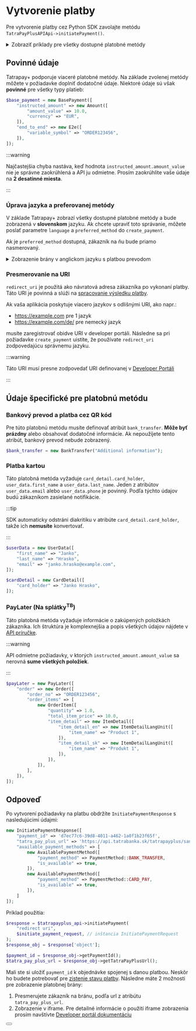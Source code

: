 
# Vytvorenie platby

Pre vytvorenie platby cez Python SDK zavolajte metódu `TatraPayPlusAPIApi->initiatePayment()`.

<details>
  <summary>Zobraziť príklady pre všetky dostupné platobné metódy</summary>
  <CodeBlock language="php">{createPayment}</CodeBlock>
</details>

## Povinné údaje

Tatrapay+ podporuje viaceré platobné metódy. Na základe zvolenej metódy môžete v požiadavke doplniť dodatočné údaje.
Niektoré údaje sú však **povinné** pre všetky typy platieb:

```php
$base_payment = new BasePayment([
    "instructed_amount" => new Amount([
        "amount_value" => 10.0,
        "currency" => "EUR",
    ]),
    "end_to_end" => new E2e([
        "variable_symbol" => "ORDER123456",
    ]),
]);
```
:::warning

Najčastejšia chyba nastáva, keď hodnota `instructed_amount.amount_value` nie je správne zaokrúhlená a API ju odmietne.
Prosím zaokrúhlite vaše údaje na **2 desatinné miesta**.

:::

### Úprava jazyka a preferovanej metódy

V základe Tatrapay+ zobrazí všetky dostupné platobné metódy a bude zobrazená v **slovenskom** jazyku.
Ak chcete upraviť toto správanie, môžete poslať parametre `language` a `preferred_method` do `create_payment`.

Ak je `preferred_method` dostupná, zákazník na ňu bude priamo nasmerovaný.

<details>
    <summary>Zobrazenie brány v anglickom jazyku s platbou prevodom</summary>

```php
$response = $tatrapayplus_api->initiatePayment(
    "http://localhost",
    $initiate_payment_request,
    preferred_method: "BANK_TRANSFER",
    accept_language: "en"
);
```
</details>

### Presmerovanie na URI

`redirect_uri` je použitá ako návratová adresa zákazníka po vykonaní platby. Táto URI je povinná a slúži na [spracovanie výsledku platby](/docs/libraries/php/v1.0.0/process_payment).

Ak vaša aplikácia poskytuje viacero jazykov s odlišnými URI, ako napr.:
- https://example.com pre 1 jazyk
- https://example.com/de/ pre nemecký jazyk

musíte zaregistrovať obidve URI v developer portáli.
Následne sa pri požiadavke `create_payment` uistite, že používate `redirect_uri` zodpovedajúcu správnemu jazyku.

:::warning

Táto URI musí presne zodpovedať URI definovanej v [Developer Portáli](https://developer.tatrabanka.sk/pages/devportal/sk/#/)

:::

## Údaje špecifické pre platobnú metódu

### Bankový prevod a platba cez QR kód

Pre túto platobnú metódu musíte definovať atribút `bank_transfer`. **Môže byť prázdny** alebo obsahovať dodatočné informácie.
Ak nepoužíjete tento atribút, bankový prevod nebude zobrazený.

```php
$bank_transfer = new BankTransfer("Additional information");
```

### Platba kartou

Táto platobná metóda vyžaduje `card_detail.card_holder`, `user_data.first_name` a `user_data.last_name`.
Jeden z atribútov `user_data.email` alebo `user_data.phone` je povinný. Podľa týchto údajov budú zákazníkom zasielané notifikácie.

:::tip

SDK automaticky odstráni diakritiku v atribúte `card_detail.card_holder`, takže ich **nemusíte** konvertovať.

:::

```php
$userData = new UserData([
    "first_name" => "Janko",
    "last_name" => "Hrasko",
    "email" => "janko.hrasko@example.com",
]);

$cardDetail = new CardDetail([
    "card_holder" => "Janko Hrasko",
]);
```

### PayLater (Na splátky<sup>TB</sup>)

Táto platobná metóda vyžaduje informácie o zakúpených položkách zákazníka.
Ich štruktúra je komplexnejšia a popis všetkých údajov nájdete v [API príručke](/docs/api/initiate-payment).

:::warning

API odmietne požiadavky, v ktorých `instructed_amount.amount_value` sa nerovná **sume všetkých položiek**.

:::

```php
$payLater = new PayLater([
    "order" => new Order([
        "order_no" => "ORDER123456",
        "order_items" => [
            new OrderItem([
                "quantity" => 1.0,
                "total_item_price" => 10.0,
                "item_detail" => new ItemDetail([
                    "item_detail_en" => new ItemDetailLangUnit([
                        "item_name" => "Product 1",
                    ]),
                    "item_detail_sk" => new ItemDetailLangUnit([
                        "item_name" => "Produkt 1",
                    ]),
                ]),
            ]),
        ],
    ]),
]);
```

## Odpoveď

Po vytvorení požiadavky na platbu obdržíte `InitiatePaymentResponse` s nasledujúcimi údajmi:
```php
new InitiatePaymentResponse([
    "payment_id" => 'd7ec77c6-39d8-4011-a462-1a0f1b23f65f',
    "tatra_pay_plus_url" => 'https://api.tatrabanka.sk/tatrapayplus/sandbox/v1/auth?paymentId=d7ec77c6-39d8-4011-a462-1a0f1b23f65f&client_id=l7ba7ffa0bf66b49b88d17dfe144955f54&hmac=7043761cb4cff51d1d084f90cd25d370b89515a1c43c39e6ea459dd504059834',
    "available_payment_methods" => [
        new AvailablePaymentMethod([
            "payment_method" => PaymentMethod::BANK_TRANSFER,
            "is_available" => true,
        ]),
        new AvailablePaymentMethod([
            "payment_method" => PaymentMethod::CARD_PAY,
            "is_available" => true,
        ]),
    ]
]);
```

Príklad použitia:
```php
$response = $tatrapayplus_api->initiatePayment(
    "redirect uri",
    $initiate_payment_request, // inštancia InitiatePaymentRequest
);
$response_obj = $response['object'];

$payment_id = $response_obj->getPaymentId();
$tatra_pay_plus_url = $response_obj->getTatraPayPlusUrl();
```

Mali ste si uložiť `payment_id` k objednávke spojenej s danou platbou. Neskôr ho budete potrebovať pre [zistenie stavu platby](/docs/libraries/php/v1.0.0/process_payment).
Následne máte 2 možnosti pre zobrazenie platobnej brány:
1. Presmerujete zákazník na bránu, podľa url z atribútu `tatra_pay_plus_url`.
2. Zobrazenie v iframe. Pre detailné informácie o použití iframe zobrazenia prosím navštívte [Developer portál dokumentáciu](https://developer.tatrabanka.sk/apihub/#/apis/f438e906-7845-4bc1-a028-73d3f9547d2a/show/doc?mode=view&uri=iFrame-podpora)

<Button label="Prejsť na kompletnú API príručku" link="/docs/api/initiate-payment"/>